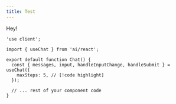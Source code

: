 ```yaml
---
title: Test
---
```


Hey!

```tsx
'use client';

import { useChat } from 'ai/react';

export default function Chat() {
  const { messages, input, handleInputChange, handleSubmit } = useChat({
    maxSteps: 5, // [!code highlight]
  });

  // ... rest of your component code
}
```
